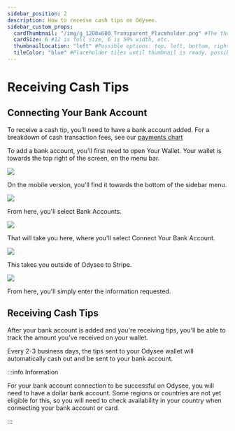 ---
sidebar_position: 2
description: How to receive cash tips on Odysee.
sidebar_custom_props:
  cardThumbnail: "/img/g_1200x600_Transparent_Placeholder.png" #The thumbnail on the category card.
  cardSize: 6 #12 is full size, 6 is 50% width, etc.
  thumbnailLocation: "left" #Possible options: top, left, bottom, right, none
  tileColor: "blue" #Placeholder tiles until thumbnail is ready, possible options: blue, cream, darkpurple, lightpurple, mauve, orange, pink, none
---

# Receiving Cash Tips

## Connecting Your Bank Account

To receive a cash tip, you'll need to have a bank account added.
For a breakdown of cash transaction fees, see our [payments chart](https://help.odysee.tv/payments-chart/)

To add a bank account, you'll first need to open <OdyseeButton url="https://odysee.com/$/wallet"><OdyseeIcon type="credits" />  Your Wallet</OdyseeButton>. Your wallet is towards the top right of the screen, on the menu bar.

![](/img/en/category-basics17.png)

On the mobile version, you'll find it towards the bottom of the sidebar menu.

![](/img/en/category-basics18.png)

From here, you'll select <OdyseeButton url="https://odysee.com/$/settings/tip_account"><OdyseeIcon type="cogwheel" /> Bank Accounts</OdyseeButton>.

![](/img/en/category-basics19.png)

That will take you here, where you'll select <PrimaryOdyseeButton url="https://odysee.com/$/settings/tip_account"><OdyseeIcon type="dollar" /> Connect Your Bank Account</PrimaryOdyseeButton>.

![](/img/en/category-basics20.png)

This takes you outside of Odysee to Stripe.

![](/img/en/category-basics21.png)

From here, you'll simply enter the information requested.

## Receiving Cash Tips

After your bank account is added and you're receiving tips, you'll be able to track the amount you've received on your wallet.

Every 2-3 business days, the tips sent to your Odysee wallet will automatically cash out and be sent to your bank account.

:::info Information

For your bank account connection to be successful on Odysee, you will need to have a dollar bank account. Some regions or countries are not yet eligible for this, so you will need to check availability in your country when connecting your bank account or card.

:::
